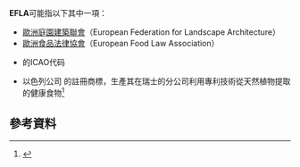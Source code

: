 '''EFLA'''可能指以下其中一項：
* [[歐洲庭園建築聯會|歐洲庭園建築聯會]]（European Federation for Landscape Architecture）
* [[歐洲食品法律協會|歐洲食品法律協會]]（European Food Law Association）
* {{link-fi|拉赫蒂-韦西韦赫马机场|Lahti-Vesivehmaan lentokenttä}}的ICAO代码
* 以色列公司 {{link-en|Frutarom|Frutarom}} 的註冊商標，生產其在瑞士的分公司利用專利技術從天然植物提取的健康食物<ref>{{Cite web |url=http://www.frutarom.com/Templates/showpage.asp?DBID=1&LNGID=1&TMID=84&FID=563 |title=存档副本 |accessdate=2011-04-06 |archive-date=2011-09-28 |archive-url=https://web.archive.org/web/20110928085611/http://www.frutarom.com/Templates/showpage.asp?DBID=1&LNGID=1&TMID=84&FID=563 |dead-url=no }}</ref>
== 參考資料 ==
{{reflist}}
{{disambig|cat=四字拉丁字母缩写消歧义}}